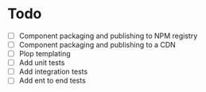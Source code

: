 
<Meta title="Introduction/Todo" />

# Todo

- [ ] Component packaging and publishing to NPM registry
- [ ] Component packaging and publishing to a CDN
- [ ] Plop templating
- [ ] Add unit tests
- [ ] Add integration tests
- [ ] Add ent to end tests
